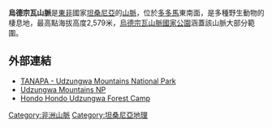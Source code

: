 '''烏德宗瓦山脈'''是[[東非|東非]]國家[[坦桑尼亞|坦桑尼亞]]的[[山脈|山脈]]，位於[[多多馬|多多馬]]東南面，是多種野生動物的棲息地，最高點海拔高度2,579米，[[烏德宗瓦山脈國家公園|烏德宗瓦山脈國家公園]]涵蓋該山脈大部分範圍。

==外部連結==
* [https://web.archive.org/web/20120915072503/http://www.tanzaniaparks.com/uzdungwa.html TANAPA - Udzungwa Mountains National Park ]
* [http://www.udzungwa.org/ Udzungwa Mountains NP] {{WebCite|url=https://www.webcitation.org/67xLCHSkd?url=http://www.udzungwa.org/ |date=20120526200249 |dateformat=iso }}
* [http://www.udzungwaforestcamp.com/ Hondo Hondo Udzungwa Forest Camp ] {{Wayback|url=http://www.udzungwaforestcamp.com/ |date=20210227062218 }}

[[Category:非洲山脈|Category:非洲山脈]]
[[Category:坦桑尼亞地理|Category:坦桑尼亞地理]]

{{Tanzania-stub}}